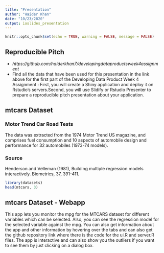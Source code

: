 ---
title: "Presentation"
author: "Haider Khan"
date: "10/23/2020"
output: ioslides_presentation
---

```{r setup, include=FALSE}
knitr::opts_chunk$set(echo = TRUE, warning = FALSE, message = FALSE)
```

## Reproducible Pitch

- *https://github.com/haiderkhan7/developingdataproductsweek4assignment*
- Find all the data that have been used for this presentation in the link above for the first part of the Developing Data Product Week 4 Assignment : First, you will create a Shiny application and deploy it on Rstudio's servers.Second, you will use Slidify or Rstudio Presenter to prepare a reproducible pitch presentation about your application.


## mtcars Dataset

### Motor Trend Car Road Tests

The data was extracted from the 1974 Motor Trend US magazine, and comprises fuel consumption and 10 aspects of automobile design and performance for 32 automobiles (1973-74 models).

### Source
Henderson and Velleman (1981), Building multiple regression models interactively. Biometrics, 37, 391-411.

```{r}
library(datasets)
head(mtcars, 3)
```

## mtcars Dataset - Webapp

This app lets you monitor the mpg for the MTCARS dataset for different variables which can be selected. Also, you can see the regression model for the selected variable against the mpg. You can also get information about the app and other information by hovering over the tabs and can also get the github repository link where there is the code for the ui.R and server.R files. The app is interactive and can also show you the outliers if you want to see them by just clicking on a dialog box.
